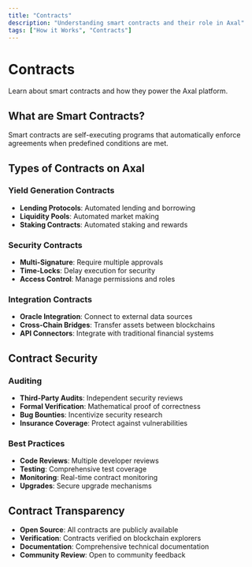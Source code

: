 ```yaml
---
title: "Contracts"
description: "Understanding smart contracts and their role in Axal"
tags: ["How it Works", "Contracts"]
---
```


# Contracts

Learn about smart contracts and how they power the Axal platform.

## What are Smart Contracts?

Smart contracts are self-executing programs that automatically enforce agreements when predefined conditions are met.

## Types of Contracts on Axal

### Yield Generation Contracts
- **Lending Protocols**: Automated lending and borrowing
- **Liquidity Pools**: Automated market making
- **Staking Contracts**: Automated staking and rewards

### Security Contracts
- **Multi-Signature**: Require multiple approvals
- **Time-Locks**: Delay execution for security
- **Access Control**: Manage permissions and roles

### Integration Contracts
- **Oracle Integration**: Connect to external data sources
- **Cross-Chain Bridges**: Transfer assets between blockchains
- **API Connectors**: Integrate with traditional financial systems

## Contract Security

### Auditing
- **Third-Party Audits**: Independent security reviews
- **Formal Verification**: Mathematical proof of correctness
- **Bug Bounties**: Incentivize security research
- **Insurance Coverage**: Protect against vulnerabilities

### Best Practices
- **Code Reviews**: Multiple developer reviews
- **Testing**: Comprehensive test coverage
- **Monitoring**: Real-time contract monitoring
- **Upgrades**: Secure upgrade mechanisms

## Contract Transparency

- **Open Source**: All contracts are publicly available
- **Verification**: Contracts verified on blockchain explorers
- **Documentation**: Comprehensive technical documentation
- **Community Review**: Open to community feedback
